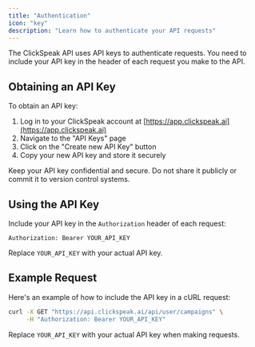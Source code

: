 ```yaml
---
title: "Authentication"
icon: "key"
description: "Learn how to authenticate your API requests"
---
```


The ClickSpeak API uses API keys to authenticate requests. You need to include your API key in the header of each request you make to the API.

## Obtaining an API Key

To obtain an API key:

1. Log in to your ClickSpeak account at [https://app.clickspeak.ai](https://app.clickspeak.ai)
2. Navigate to the "API Keys" page
3. Click on the "Create new API Key" button
4. Copy your new API key and store it securely

<Warning>
  Keep your API key confidential and secure. Do not share it publicly or commit
  it to version control systems.
</Warning>

## Using the API Key

Include your API key in the `Authorization` header of each request:

```
Authorization: Bearer YOUR_API_KEY
```

Replace `YOUR_API_KEY` with your actual API key.

## Example Request

Here's an example of how to include the API key in a cURL request:

```bash
curl -X GET "https://api.clickspeak.ai/api/user/campaigns" \
     -H "Authorization: Bearer YOUR_API_KEY"
```

Replace `YOUR_API_KEY` with your actual API key when making requests.
